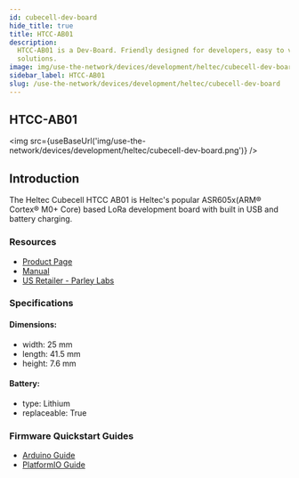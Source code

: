 ```yaml
---
id: cubecell-dev-board
hide_title: true
title: HTCC-AB01
description:
  HTCC-AB01 is a Dev-Board. Friendly designed for developers, easy to verify communication
  solutions.
image: img/use-the-network/devices/development/heltec/cubecell-dev-board.png
sidebar_label: HTCC-AB01
slug: /use-the-network/devices/development/heltec/cubecell-dev-board
---
```



## HTCC-AB01

<img src={useBaseUrl('img/use-the-network/devices/development/heltec/cubecell-dev-board.png')} />

## Introduction

The Heltec Cubecell HTCC AB01 is Heltec's popular ASR605x(ARM® Cortex® M0+ Core) based LoRa
development board with built in USB and battery charging.

### Resources

- [Product Page](https://heltec.org/project/htcc-ab01/)
- [Manual](https://heltec-automation-docs.readthedocs.io/en/latest/cubecell/index.html)
- [US Retailer - Parley Labs](https://shop.parleylabs.com/collections/heltec-cubecell)

### Specifications

#### Dimensions:

- width: 25 mm
- length: 41.5 mm
- height: 7.6 mm

#### Battery:

- type: Lithium
- replaceable: True

### Firmware Quickstart Guides

- [Arduino Guide](/use-the-network/devices/development/heltec/cubecell-dev-board/arduino)
- [PlatformIO Guide](/use-the-network/devices/development/heltec/cubecell-dev-board/platformio)
